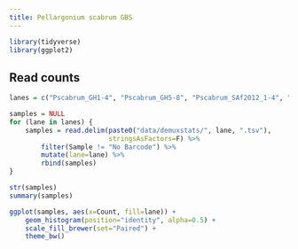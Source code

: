 ```yaml
---
title: Pellargonium scabrum GBS
---
```

```r
library(tidyverse)
library(ggplot2)
```

## Read counts

```r
lanes = c("Pscabrum_GH1-4", "Pscabrum_GH5-8", "Pscabrum_SAf2012_1-4", "Pscabrum_SAf2012_5-8")

samples = NULL
for (lane in lanes) {
    samples = read.delim(paste0("data/demuxstats/", lane, ".tsv"),
                         stringsAsFactors=F) %>%
        filter(Sample != "No Barcode") %>%
        mutate(lane=lane) %>%
        rbind(samples)
}

str(samples)
summary(samples)

ggplot(samples, aes(x=Count, fill=lane)) +
    geom_histogram(position="identity", alpha=0.5) +
    scale_fill_brewer(set="Paired") +
    theme_bw()
```


